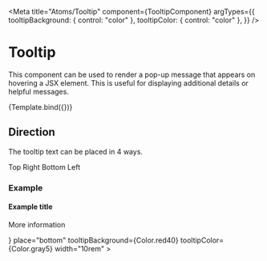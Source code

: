 
<Meta
  title="Atoms/Tooltip"
  component={TooltipComponent}
  argTypes={{
    tooltipBackground: { control: "color" },
    tooltipColor: { control: "color" },
  }}
/>

# Tooltip

This component can be used to render a pop-up message that appears on
hovering a JSX element. This is useful for displaying additional details
or helpful messages.


<Canvas>
  <Story
    name="Tooltip"
    args={{
      children: "Hover to see tooltip",
      content: "Tooltip text",
    }}
  >
    {Template.bind({})}
  </Story>
</Canvas>

<ArgsTable story="Tooltip" />

## Direction

The tooltip text can be placed in 4 ways.

<Canvas>
  <Box display="flex" justifyContent="space-between" margin="2rem">
    <Tooltip content="Hello from the other side!" direction="top">
      Top
    </Tooltip>
    <Tooltip content="Hello from the other side!" direction="right">
      Right
    </Tooltip>
    <Tooltip content="Hello from the other side!" direction="bottom">
      Bottom
    </Tooltip>
    <Tooltip content="Hello from the other side!" direction="left">
      Left
    </Tooltip>
  </Box>
</Canvas>

### Example

<Canvas>
  <Box marginLeft="4rem" marginBottom="6rem">
    <Tooltip
      content={
        <>
          <h4>Example title</h4>
          <p>More information</p>
        </>
      }
      place="bottom"
      tooltipBackground={Color.red40}
      tooltipColor={Color.gray5}
      width="10rem"
    >
      <Icon.InfoCircle size="1.3rem" />
    </Tooltip>
  </Box>
</Canvas>

